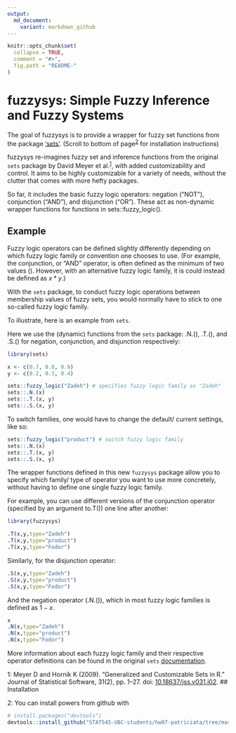 ```yaml
---
output:
  md_document:
    variant: markdown_github
---
```


<!-- README.md is generated from README.Rmd. Please edit that file -->

```r
knitr::opts_chunk$set(
  collapse = TRUE,
  comment = "#>",
  fig.path = "README-"
)
```

# fuzzysys: Simple Fuzzy Inference and Fuzzy Systems

The goal of fuzzysys is to provide a wrapper for fuzzy set functions from the package ['sets'](https://cran.r-project.org/web/packages/sets/index.html). (Scroll to bottom of page<sup>[2](#install)</sup> for installation instructions)

fuzzysys re-imagines fuzzy set and inference functions from the original `sets` package by David Meyer et al.<sup>[1](#citation)</sup>, with added customizability and control. It aims to be highly customizable for a variety of needs, without the clutter that comes with more hefty packages.

So far, it includes the basic fuzzy logic operators: negation ("NOT"), conjunction ("AND"), and disjunction ("OR"). These act as non-dynamic wrapper functions for functions in sets::fuzzy_logic().

## Example

Fuzzy logic operators can be defined slightly differently depending on which fuzzy logic family or convention one chooses to use. (For example, the conjunction, or "AND" operator, is often defined as the minimum of two values (\code{min(x,y)}). However, with an alternative fuzzy logic family, it is could instead be defined as $x*y$.)

With the `sets` package, to conduct fuzzy logic operations between membership values of fuzzy sets, you would normally have to stick to one so-called fuzzy logic family. 

To illustrate, here is an example from `sets`. 

Here we use the (dynamic) functions from the `sets` package: .N.(), .T.(), and .S.() for negation, conjunction, and disjunction respectively:

```r
library(sets)

x <- c(0.7, 0.8, 0.9)
y <- c(0.2, 0.3, 0.4)

sets::fuzzy_logic("Zadeh") # specifies fuzzy logic family as "Zadeh"
sets::.N.(x)
sets::.T.(x, y)
sets::.S.(x, y)
```

To switch families, one would have to change the default/ current settings, like so: 

```r
sets::fuzzy_logic("product") # switch fuzzy logic family
sets::.N.(x)
sets::.T.(x, y)
sets::.S.(x, y)
```

The wrapper functions defined in this new `fuzzysys` package allow you to specify which family/ type of operator you want to use more concretely, without having to define one single fuzzy logic family.

For example, you can use different versions of the conjunction operator (specified by an argument to.T()) one line after another:

```r
library(fuzzysys)

.T(x,y,type="Zadeh")
.T(x,y,type="product")
.T(x,y,type="Fodor")
```

Similarly, for the disjunction operator:

```r
.S(x,y,type="Zadeh")
.S(x,y,type="product")
.S(x,y,type="Fodor")
```

And the negation operator (.N.()), which in most fuzzy logic families is defined as $1-x$.

```r
x
.N(x,type="Zadeh")
.N(x,type="product")
.N(x,type="Fodor")
```

More information about each fuzzy logic family and their respective operator definitions can be found in the original `sets` [documentation](https://www.rdocumentation.org/packages/sets/versions/1.0-18/topics/fuzzy).

<a name="citation">1</a>: Meyer D and Hornik K (2009). “Generalized and Customizable Sets in R.” Journal of Statistical Software, 31(2), pp. 1–27. doi: [10.18637/jss.v031.i02](https://www.jstatsoft.org/article/view/v031i02).
## Installation

<a name="install">2</a>: You can install powers from github with

```r
# install.packages("devtools")
devtools::install_github("STAT545-UBC-students/hw07-patriciata/tree/master/fuzzysys")
```

